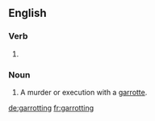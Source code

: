 
==English==

===Verb===
{{head|en|present participle}}

# {{present participle of|garrotte|lang=en|nocat=1}}

===Noun===
{{en-noun}}

# A murder or execution with a [[garrotte]].

[[de:garrotting]]
[[fr:garrotting]]